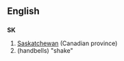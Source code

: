 ==English==
==={{abbreviation}}===
'''SK'''

# [[Saskatchewan]] (Canadian province)
# (handbells) "shake"